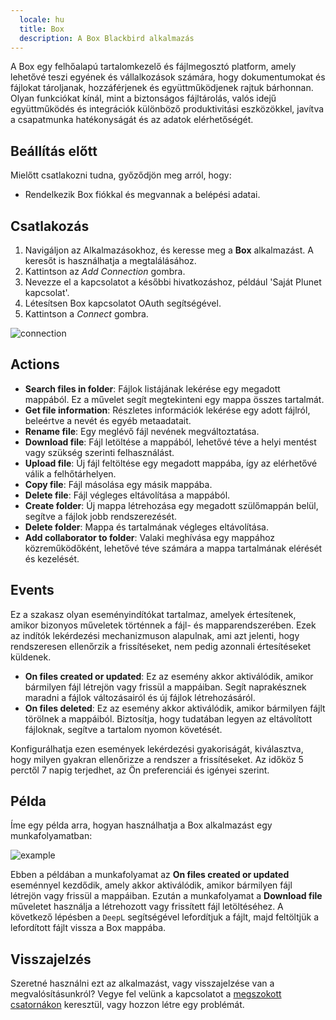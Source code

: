 ```yaml
---
  locale: hu
  title: Box
  description: A Box Blackbird alkalmazás
---
```


<LinkCard title="View on Github" target="_blank" href="https://github.com/bb-io/Box" icon="github" />

A Box egy felhőalapú tartalomkezelő és fájlmegosztó platform, amely lehetővé teszi egyének és vállalkozások számára, hogy dokumentumokat és fájlokat tároljanak, hozzáférjenek és együttműködjenek rajtuk bárhonnan. Olyan funkciókat kínál, mint a biztonságos fájltárolás, valós idejű együttműködés és integrációk különböző produktivitási eszközökkel, javítva a csapatmunka hatékonyságát és az adatok elérhetőségét.

## Beállítás előtt

Mielőtt csatlakozni tudna, győződjön meg arról, hogy:

- Rendelkezik Box fiókkal és megvannak a belépési adatai.

## Csatlakozás

1. Navigáljon az Alkalmazásokhoz, és keresse meg a **Box** alkalmazást. A keresőt is használhatja a megtalálásához.
2. Kattintson az _Add Connection_ gombra.
3. Nevezze el a kapcsolatot a későbbi hivatkozáshoz, például 'Saját Plunet kapcsolat'.
4. Létesítsen Box kapcsolatot OAuth segítségével.
5. Kattintson a _Connect_ gombra.

![connection](https://raw.githubusercontent.com/bb-io/Box/main/image/README/connection.png)

## Actions

- **Search files in folder**: Fájlok listájának lekérése egy megadott mappából. Ez a művelet segít megtekinteni egy mappa összes tartalmát.
- **Get file information**: Részletes információk lekérése egy adott fájlról, beleértve a nevét és egyéb metaadatait.
- **Rename file**: Egy meglévő fájl nevének megváltoztatása.
- **Download file**: Fájl letöltése a mappából, lehetővé téve a helyi mentést vagy szükség szerinti felhasználást.
- **Upload file**: Új fájl feltöltése egy megadott mappába, így az elérhetővé válik a felhőtárhelyen.
- **Copy file**: Fájl másolása egy másik mappába.
- **Delete file**: Fájl végleges eltávolítása a mappából.
- **Create folder**: Új mappa létrehozása egy megadott szülőmappán belül, segítve a fájlok jobb rendszerezését.
- **Delete folder**: Mappa és tartalmának végleges eltávolítása.
- **Add collaborator to folder**: Valaki meghívása egy mappához közreműködőként, lehetővé téve számára a mappa tartalmának elérését és kezelését.

## Events

Ez a szakasz olyan eseményindítókat tartalmaz, amelyek értesítenek, amikor bizonyos műveletek történnek a fájl- és mapparendszerében. Ezek az indítók lekérdezési mechanizmuson alapulnak, ami azt jelenti, hogy rendszeresen ellenőrzik a frissítéseket, nem pedig azonnali értesítéseket küldenek.

- **On files created or updated**: Ez az esemény akkor aktiválódik, amikor bármilyen fájl létrejön vagy frissül a mappáiban. Segít naprakésznek maradni a fájlok változásairól és új fájlok létrehozásáról.
- **On files deleted**: Ez az esemény akkor aktiválódik, amikor bármilyen fájlt törölnek a mappáiból. Biztosítja, hogy tudatában legyen az eltávolított fájloknak, segítve a tartalom nyomon követését.

Konfigurálhatja ezen események lekérdezési gyakoriságát, kiválasztva, hogy milyen gyakran ellenőrizze a rendszer a frissítéseket. Az időköz 5 perctől 7 napig terjedhet, az Ön preferenciái és igényei szerint.

## Példa

Íme egy példa arra, hogyan használhatja a Box alkalmazást egy munkafolyamatban:

![example](https://raw.githubusercontent.com/bb-io/Box/main/image/README/Example.png)

Ebben a példában a munkafolyamat az **On files created or updated** eseménnyel kezdődik, amely akkor aktiválódik, amikor bármilyen fájl létrejön vagy frissül a mappáiban. Ezután a munkafolyamat a **Download file** műveletet használja a létrehozott vagy frissített fájl letöltéséhez. A következő lépésben a `DeepL` segítségével lefordítjuk a fájlt, majd feltöltjük a lefordított fájlt vissza a Box mappába.

## Visszajelzés

Szeretné használni ezt az alkalmazást, vagy visszajelzése van a megvalósításunkról? Vegye fel velünk a kapcsolatot a [megszokott csatornákon](https://www.blackbird.io/) keresztül, vagy hozzon létre egy problémát.